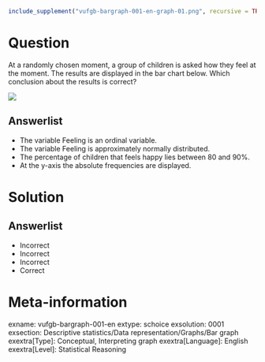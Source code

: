 ```r
include_supplement("vufgb-bargraph-001-en-graph-01.png", recursive = TRUE)
```
Question
========
  
At a randomly chosen moment, a group of children is asked how they feel at the moment. The results are displayed in the bar chart below. Which conclusion about the results is correct?

![](vufgb-bargraph-001-en-graph-01.png) 
  
Answerlist
----------
* The variable Feeling is an ordinal variable.
* The variable Feeling is approximately normally distributed.
* The percentage of children that feels happy lies between 80 and 90%.
* At the y-axis the absolute frequencies are displayed.

Solution
========

Answerlist
----------
* Incorrect
* Incorrect
* Incorrect
* Correct

Meta-information
================
exname: vufgb-bargraph-001-en
extype: schoice
exsolution: 0001
exsection: Descriptive statistics/Data representation/Graphs/Bar graph
exextra[Type]: Conceptual, Interpreting graph
exextra[Language]: English
exextra[Level]: Statistical Reasoning
